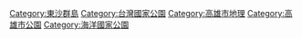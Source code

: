 {{cat main|東沙環礁國家公園}}

[[Category:東沙群島|Category:東沙群島]]
[[Category:台灣國家公園|Category:台灣國家公園]]
[[Category:高雄市地理|Category:高雄市地理]]
[[Category:高雄市公園|Category:高雄市公園]]
[[Category:海洋國家公園|Category:海洋國家公園]]